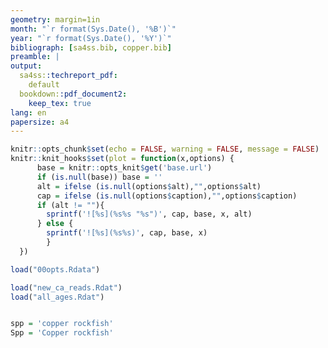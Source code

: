 ```yaml
---
geometry: margin=1in
month: "`r format(Sys.Date(), '%B')`"
year: "`r format(Sys.Date(), '%Y')`"
bibliograph: [sa4ss.bib, copper.bib]
preamble: |
output:
  sa4ss::techreport_pdf:
    default
  bookdown::pdf_document2:
    keep_tex: true
lang: en
papersize: a4
---
```


```r
knitr::opts_chunk$set(echo = FALSE, warning = FALSE, message = FALSE)
knitr::knit_hooks$set(plot = function(x,options) {
      base = knitr::opts_knit$get('base.url')
      if (is.null(base)) base = ''
      alt = ifelse (is.null(options$alt),"",options$alt)
      cap = ifelse (is.null(options$caption),"",options$caption)
      if (alt != ""){
        sprintf('![%s](%s%s "%s")', cap, base, x, alt)
      } else {
        sprintf('![%s](%s%s)', cap, base, x)
        }
  })

load("00opts.Rdata")

load("new_ca_reads.Rdat")
load("all_ages.Rdat")


spp = 'copper rockfish'
Spp = 'Copper rockfish'

```
